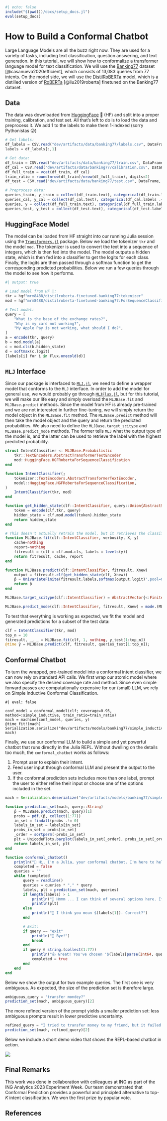 
```julia
#| echo: false
include("$(pwd())/docs/setup_docs.jl")
eval(setup_docs)
```

# How to Build a Conformal Chatbot

Large Language Models are all the buzz right now. They are used for a variety of tasks, including text classification, question answering, and text generation. In this tutorial, we will show how to conformalize a transformer language model for text classification. We will use the [Banking77](https://arxiv.org/abs/2003.04807) dataset [@casanueva2020efficient], which consists of 13,083 queries from 77 intents. On the model side, we will use the [DistilRoBERTa](https://huggingface.co/mrm8488/distilroberta-finetuned-banking77) model, which is a distilled version of [RoBERTa](https://arxiv.org/abs/1907.11692) [@liu2019roberta] finetuned on the Banking77 dataset.

## Data

The data was downloaded from [HuggingFace](https://huggingface.co/datasets/PolyAI/banking77) 🤗 (HF) and split into a proper training, calibration, and test set. All that's left to do is to load the data and preprocess it. We add 1 to the labels to make them 1-indexed (sorry Pythonistas 😜)

```julia
# Get labels:
df_labels = CSV.read("dev/artifacts/data/banking77/labels.csv", DataFrame, drop=[1])
labels = df_labels[:,1]

# Get data:
df_train = CSV.read("dev/artifacts/data/banking77/train.csv", DataFrame, drop=[1])
df_cal = CSV.read("dev/artifacts/data/banking77/calibration.csv", DataFrame, drop=[1])
df_full_train = vcat(df_train, df_cal)
train_ratio = round(nrow(df_train)/nrow(df_full_train), digits=2)
df_test = CSV.read("dev/artifacts/data/banking77/test.csv", DataFrame, drop=[1])

# Preprocess data:
queries_train, y_train = collect(df_train.text), categorical(df_train.labels .+ 1)
queries_cal, y_cal = collect(df_cal.text), categorical(df_cal.labels .+ 1)
queries, y = collect(df_full_train.text), categorical(df_full_train.labels .+ 1)
queries_test, y_test = collect(df_test.text), categorical(df_test.labels .+ 1)
```

## HuggingFace Model

The model can be loaded from HF straight into our running Julia session using the [`Transformers.jl`](https://github.com/chengchingwen/Transformers.jl/tree/master) package. Below we load the tokenizer `tkr` and the model `mod`. The tokenizer is used to convert the text into a sequence of integers, which is then fed into the model. The model outputs a hidden state, which is then fed into a classifier to get the logits for each class. Finally, the logits are then passed through a softmax function to get the corresponding predicted probabilities. Below we run a few queries through the model to see how it performs.

```julia
#| output: true

# Load model from HF 🤗:
tkr = hgf"mrm8488/distilroberta-finetuned-banking77:tokenizer"
mod = hgf"mrm8488/distilroberta-finetuned-banking77:ForSequenceClassification"

# Test model:
query = [
    "What is the base of the exchange rates?",
    "Why is my card not working?",
    "My Apple Pay is not working, what should I do?",
]
a = encode(tkr, query)
b = mod.model(a)
c = mod.cls(b.hidden_state)
d = softmax(c.logit)
[labels[i] for i in Flux.onecold(d)]
```

## `MLJ` Interface

Since our package is interfaced to [`MLJ.jl`](https://alan-turing-institute.github.io/MLJ.jl/dev/), we need to define a wrapper model that conforms to the `MLJ` interface. In order to add the model for general use, we would probably go through [`MLJFlux.jl`](https://github.com/FluxML/MLJFlux.jl), but for this tutorial, we will make our life easy and simply overload the `MLJBase.fit` and `MLJBase.predict` methods. Since the model from HF is already pre-trained and we are not interested in further fine-tuning, we will simply return the model object in the `MLJBase.fit` method. The `MLJBase.predict` method will then take the model object and the query and return the predicted probabilities. We also need to define the `MLJBase.target_scitype` and `MLJBase.predict_mode` methods. The former tells `MLJ` what the output type of the model is, and the latter can be used to retrieve the label with the highest predicted probability.

```julia
struct IntentClassifier <: MLJBase.Probabilistic
    tkr::TextEncoders.AbstractTransformerTextEncoder
    mod::HuggingFace.HGFRobertaForSequenceClassification
end

function IntentClassifier(;
    tokenizer::TextEncoders.AbstractTransformerTextEncoder, 
    model::HuggingFace.HGFRobertaForSequenceClassification,
)
    IntentClassifier(tkr, mod)
end

function get_hidden_state(clf::IntentClassifier, query::Union{AbstractString, Vector{<:AbstractString}})
    token = encode(clf.tkr, query)
    hidden_state = clf.mod.model(token).hidden_state
    return hidden_state
end

# This doesn't actually retrain the model, but it retrieves the classifier object
function MLJBase.fit(clf::IntentClassifier, verbosity, X, y)
    cache=nothing
    report=nothing
    fitresult = (clf = clf.mod.cls, labels = levels(y))
    return fitresult, cache, report
end

function MLJBase.predict(clf::IntentClassifier, fitresult, Xnew)
    output = fitresult.clf(get_hidden_state(clf, Xnew))
    p̂ = UnivariateFinite(fitresult.labels,softmax(output.logit)',pool=missing)
    return p̂
end

MLJBase.target_scitype(clf::IntentClassifier) = AbstractVector{<:Finite}

MLJBase.predict_mode(clf::IntentClassifier, fitresult, Xnew) = mode.(MLJBase.predict(clf, fitresult, Xnew))
```

To test that everything is working as expected, we fit the model and generated predictions for a subset of the test data:

```julia
clf = IntentClassifier(tkr, mod)
top_n = 10
fitresult, _, _ = MLJBase.fit(clf, 1, nothing, y_test[1:top_n])
@time ŷ = MLJBase.predict(clf, fitresult, queries_test[1:top_n]);
```

## Conformal Chatbot

To turn the wrapped, pre-trained model into a conformal intent classifier, we can now rely on standard API calls. We first wrap our atomic model where we also specify the desired coverage rate and method. Since even simple forward passes are computationally expensive for our (small) LLM, we rely on Simple Inductive Conformal Classification.

```.julia
#| eval: false

conf_model = conformal_model(clf; coverage=0.95, method=:simple_inductive, train_ratio=train_ratio)
mach = machine(conf_model, queries, y)
@time fit!(mach)
Serialization.serialize("dev/artifacts/models/banking77/simple_inductive.jls", mach)
```

Finally, we use our conformal LLM to build a simple and yet powerful chatbot that runs directly in the Julia REPL. Without dwelling on the details too much, the `conformal_chatbot` works as follows:

1.  Prompt user to explain their intent.
2.  Feed user input through conformal LLM and present the output to the user.
3.  If the conformal prediction sets includes more than one label, prompt the user to either refine their input or choose one of the options included in the set.

```julia
mach = Serialization.deserialize("dev/artifacts/models/banking77/simple_inductive.jls")

function prediction_set(mach, query::String)
    p̂ = MLJBase.predict(mach, query)[1]
    probs = pdf.(p̂, collect(1:77))
    in_set = findall(probs .!= 0)
    labels_in_set = labels[in_set]
    probs_in_set = probs[in_set]
    _order = sortperm(-probs_in_set)
    plt = UnicodePlots.barplot(labels_in_set[_order], probs_in_set[_order], title="Possible Intents")
    return labels_in_set, plt
end

function conformal_chatbot()
    println("👋 Hi, I'm a Julia, your conformal chatbot. I'm here to help you with your banking query. Ask me anything or type 'exit' to exit ...\n")
    completed = false
    queries = ""
    while !completed
        query = readline()
        queries = queries * "," * query
        labels, plt = prediction_set(mach, queries)
        if length(labels) > 1
            println("🤔 Hmmm ... I can think of several options here. If any of these applies, simply type the corresponding number (e.g. '1' for the first option). Otherwise, can you refine your question, please?\n")
            println(plt)
        else
            println("🥳 I think you mean $(labels[1]). Correct?")
        end

        # Exit:
        if query == "exit"
            println("👋 Bye!")
            break
        end
        if query ∈ string.(collect(1:77))
            println("👍 Great! You've chosen '$(labels[parse(Int64, query)])'. I'm glad I could help you. Have a nice day!")
            completed = true
        end
    end
end
```

Below we show the output for two example queries. The first one is very ambiguous. As expected, the size of the prediction set is therefore large. 

```julia
ambiguous_query = "transfer mondey?"
prediction_set(mach, ambiguous_query)[2]
```

The more refined version of the prompt yields a smaller prediction set: less ambiguous prompts result in lower predictive uncertainty. 

```julia
refined_query = "I tried to transfer money to my friend, but it failed."
prediction_set(mach, refined_query)[2]
```

Below we include a short demo video that shows the REPL-based chatbot in action.

![](/docs/src/www/demo_llm.gif)

## Final Remarks

This work was done in collaboration with colleagues at ING as part of the ING Analytics 2023 Experiment Week. Our team demonstrated that Conformal Prediction provides a powerful and principled alternative to top-*K* intent classification. We won the first prize by popular vote.

## References